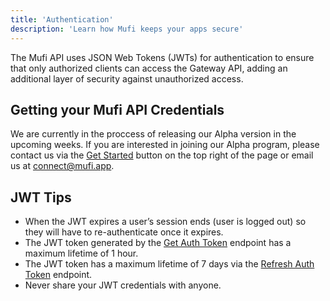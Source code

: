 ```yaml
---
title: 'Authentication'
description: 'Learn how Mufi keeps your apps secure'
---
```


The Mufi API uses JSON Web Tokens (JWTs) for authentication to ensure that only authorized clients can access the Gateway API, adding an additional layer of security against unauthorized access.

## Getting your Mufi API Credentials
We are currently in the proccess of releasing our Alpha version in the upcoming weeks. If you are interested in joining our Alpha program, please 
contact us via the [Get Started](https://mintlify.com/docs/api-playground/openapi/setup) button on the top right of the page or email us at [connect@mufi.app](mailto:connect@mufi.app).

## JWT Tips
- When the JWT expires a user’s session ends (user is logged out) so they will have to re-authenticate once it expires. 
- The JWT token generated by the [Get Auth Token](/wallet-api/endpoint/auth) endpoint has a maximum lifetime of 1 hour.
- The JWT token has a maximum lifetime of 7 days via the [Refresh Auth Token](/wallet-api/endpoint/refreshAuth) endpoint.
- Never share your JWT credentials with anyone.

